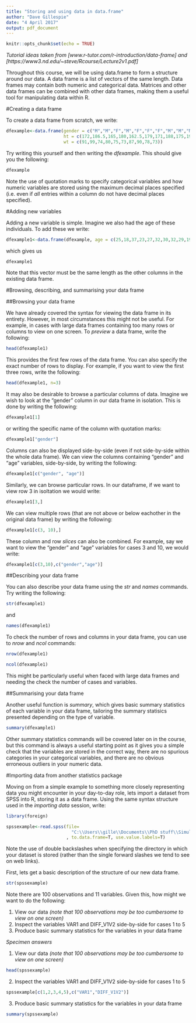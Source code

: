 ---
title: "Storing and using data in data.frame"
author: "Dave Gillespie"
date: "4 April 2017"
output: pdf_document
---

```{r setup, include=FALSE}
knitr::opts_chunk$set(echo = TRUE)
```

*Tutorial ideas taken from [www.r-tutor.com/r-introduction/data-frame] and [https://www3.nd.edu/~steve/Rcourse/Lecture2v1.pdf]*


Throughout this course, we will be using data.frame to form a structure around our data. A data frame is a list of vectors of the same length. Data frames may contain both numeric and categorical data. Matrices and other data frames can be combined with other data frames, making them a useful tool for manipulating data within R.

#Creating a data frame


To create a data frame from scratch, we write:


```{r data.frame from scratch}
dfexample<-data.frame(gender = c("M","M","F","M","F","F","F","M","M","M"), 
                      ht = c(172,186.5,165,180,162.5,179,171,188,175,190), 
                      wt = c(91,99,74,80,75,73,87,90,78,73))
```


Try writing this yourself and then writing the *dfexample*. This should give you the following:


```{r data frame example}
dfexample
```


Note the use of quotation marks to specify categorical variables and how numeric variables are stored using the maximum decimal places specified (i.e. even if *all* entries within a column do not have decimal places specified).

#Adding new variables


Adding a new variable is simple. Imagine we also had the age of these individuals. To add these we write:


```{r data frame example 1}
dfexample1<-data.frame(dfexample, age = c(25,18,37,23,27,32,30,32,29,19))
```


which gives us


```{r view data frame example 1}
dfexample1
```


Note that this vector must be the same length as the other columns in the existing data frame.

#Browsing, describing, and summarising your data frame


##Browsing your data frame

We have already covered the syntax for viewing the data frame in its entirety. However, in most circumstances this might not be useful. For example, in cases with large data frames containing too many rows or columns to view on one screen. To *preview* a data frame, write the following:


```{r preview data frame}
head(dfexample1)
```


This provides the first few rows of the data frame. You can also specify the exact number of rows to display. For example, if you want to view the first three rows, write the following:


```{r preview first three rows of data frame}
head(dfexample1, n=3)
```


It may also be desirable to browse a particular columns of data. Imagine we wish to look at the "gender" column in our data frame in isolation. This is done by writing the following:

```{r column slice data frame}
dfexample1[1]
```


or writing the specific name of the column with quotation marks:


```{r column slice data frame1}
dfexample1["gender"]
```


Columns can also be displayed side-by-side (even if not side-by-side within the whole data frame). We can view the columns containing "gender" and "age" variables, side-by-side, by writing the following:


```{r column slice data frame2}
dfexample1[c("gender", "age")]
```


Similarly, we can browse particular rows. In our dataframe, if we want to view row 3 in isoltation we would write:


```{r row slice data frame}
dfexample1[3,]
```


We can view multiple rows (that are not above or below eachother in the original data frame) by writing the following:


```{r row slice data frame1}
dfexample1[c(3, 10),]
```


These column and row *slices* can also be combined. For example, say we want to view the "gender" and "age" variables for cases 3 and 10, we would write:


```{r column and row slice data frame}
dfexample1[c(3,10),c("gender","age")]
```


##Describing your data frame


You can also describe your data frame using the *str* and *names* commands. Try writing the following:

```{r describe data frame 1}
str(dfexample1)
```


and 


```{r describe data frame 2}
names(dfexample1)
```


To check the number of rows and columns in your data frame, you can use to *nrow* and *ncol* commands:


```{r number of rows in data frame}
nrow(dfexample1)
```


```{r number of columns in data frame}
ncol(dfexample1)
```


This might be particularly useful when faced with large data frames and needing the check the number of cases and variables.


##Summarising your data frame


Another useful function is *summary*, which gives basic summary statistics of each variable in your data frame, tailoring the summary statisics presented depending on the type of variable.


```{r summarise data frame}
summary(dfexample1)
```


Other summary statistics commands will be covered later on in the course, but this command is always a useful starting point as it gives you a simple check that the variables are stored in the correct way, there are no spurious categories in your categorical variables, and there are no obvious erroneous outliers in your numeric data.


#Importing data from another statistics package


Moving on from a simple example to something more closely representing data you might encounter in your day-to-day role, lets import a dataset from SPSS into R, storing it as a data frame. Using the same syntax structure used in the *importing data* session, write:

```{r install foreign library, echo = FALSE}
library(foreign)
```


```{r read in SPSS example, warning = FALSE}
spssexample<-read.spss(file=
                         "C:\\Users\\gille\\Documents\\PhD stuff\\Simulated data for CH4 030616.sav"
                       , to.data.frame=T, use.value.labels=T)
```


Note the use of double backslashes when specifying the directory in which your dataset is stored (rather than the single forward slashes we tend to see on web links).


First, lets get a basic description of the structure of our new data frame.

```{r structure of spss data frame}
str(spssexample)
```


Note there are 100 observations and 11 variables. Given this, how might we want to do the following:


1. View our data *(note that 100 observations may be too cumbersome to view on one screen)*
2. Inspect the variables VAR1 and DIFF_V1V2 side-by-side for cases 1 to 5
3. Produce basic summary statistics for the variables in your data frame


*Specimen answers*

1. View our data *(note that 100 observations may be too cumbersome to view on one screen)*

```{r specimen answer 1}
head(spssexample)
```


2. Inspect the variables VAR1 and DIFF_V1V2 side-by-side for cases 1 to 5


```{r specimen example 2}
spssexample[c(1,2,3,4,5),c("VAR1","DIFF_V1V2")]
```


3. Produce basic summary statistics for the variables in your data frame


```{r specimen example 3}
summary(spssexample)
```

